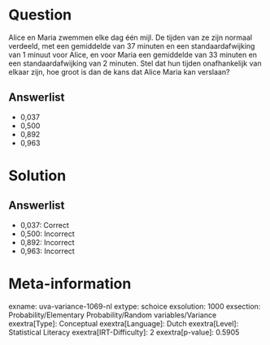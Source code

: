 Question
========

Alice en Maria zwemmen elke dag één mijl. De tijden van ze zijn normaal
verdeeld, met een gemiddelde van 37 minuten en een standaardafwijking
van 1 minuut voor Alice, en voor Maria een gemiddelde van 33 minuten en
een standaardafwijking van 2 minuten. Stel dat hun tijden onafhankelijk
van elkaar zijn, hoe groot is dan de kans dat Alice Maria kan verslaan?

Answerlist
----------

* 0,037
* 0,500
* 0,892
* 0,963

Solution
========

Answerlist
----------

* 0,037: Correct
* 0,500: Incorrect
* 0,892: Incorrect
* 0,963: Incorrect

Meta-information
================
exname: uva-variance-1069-nl
extype: schoice
exsolution: 1000
exsection: Probability/Elementary Probability/Random variables/Variance
exextra[Type]: Conceptual
exextra[Language]: Dutch
exextra[Level]: Statistical Literacy
exextra[IRT-Difficulty]: 2
exextra[p-value]: 0.5905

